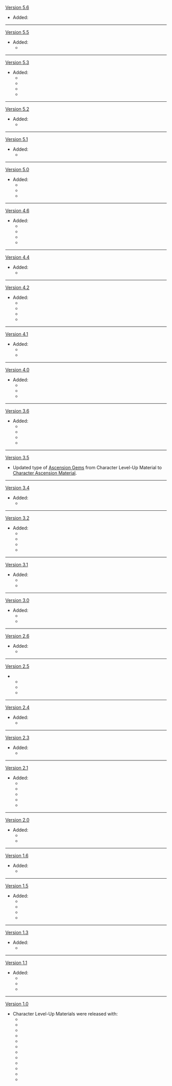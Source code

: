 {{Change History/Header}}
[[Version 5.6]]
* Added:
----
[[Version 5.5]]
* Added:
** {{Item|Sparkless Statue Core|20}}
----
[[Version 5.3]]
* Added:
** {{Item|Talisman of the Enigmatic Land|20}}
** {{Item|Eroded Horn|20}}
** {{Item|Eroded Sunfire|20}}
** {{Item|Eroded Scale-Feather|20}}
----
[[Version 5.2]]
* Added:
** {{Item|Ensnaring Gaze|20}}
----
[[Version 5.1]]
* Added:
** {{Item|Gold-Inscribed Secret Source Core|20}}
----
[[Version 5.0]]
* Added:
** {{Item|Mark of the Binding Blessing|20}}
** {{Item|Overripe Flamegranate|20}}
** {{Item|The Cornerstone of Stars and Flames|20}}
----
[[Version 4.6]]
* Added:
** {{Item|Fragment of a Golden Melody|20}}
** {{Item|Fading Candle|20}}
** {{Item|Silken Feather|20}}
** {{Item|Denial and Judgment|20}}
----
[[Version 4.4]]
* Added:
** {{Item|Cloudseam Scale|20}}
----
[[Version 4.2]]
* Added:
** {{Item|Water That Failed To Transcend|20}}
** {{Item|Lightless Silk String|20}}
** {{Item|Lightless Eye of the Maelstrom|20}}
** {{Item|Lightless Mass|20}}
----
[[Version 4.1]]
* Added:
** {{Item|"Tourbillon Device"|20}}
** {{Item|Fontemer Unihorn|20}}
----
[[Version 4.0]]
* Added:
** {{Item|Artificed Spare Clockwork Component — Coppelia|20}}
** {{Item|Artificed Spare Clockwork Component — Coppelius|20}}
** {{Item|Emperor's Resolution|20}}
----
[[Version 3.6]]
* Added:
** {{Item|Evergloom Ring|20}}
** {{Item|Worldspan Fern|20}}
** {{Item|Primordial Greenbloom|20}}
** {{Item|Everamber|20}}
----
[[Version 3.5]]
* Updated type of [[Ascension Gems]] from Character Level-Up Material to [[Character Ascension Material]].
----
[[Version 3.4]]
* Added:
** {{Item|Pseudo-Stamens|20}}
----
[[Version 3.2]]
* Added:
** {{Item|Quelled Creeper|20}}
** {{Item|Puppet Strings|20}}
** {{Item|Mirror of Mushin|20}}
** {{Item|Daka's Bell|20}}
----
[[Version 3.1]]
* Added:
** {{Item|Perpetual Caliber|20}}
** {{Item|Light Guiding Tetrahedron|20}}
----
[[Version 3.0]]
* Added:
** {{Item|Majestic Hooked Beak|20}}
** {{Item|Thunderclap Fruitcore|20}}
----
[[Version 2.6]]
* Added:
** {{Item|Runic Fang|20}}
----
[[Version 2.5]]
** {{Item|Mudra of the Malefic General|20}}
** {{Item|Tears of the Calamitous God|20}}
** {{Item|The Meaning of Aeons|20}}
----
[[Version 2.4]]
* Added:
** {{Item|Dragonheir's False Fin|20}}
----
[[Version 2.3]]
* Added:
** {{Item|Riftborn Regalia|20}}
----
[[Version 2.1]]
* Added:
** {{Item|Dew of Repudiation|20}}
** {{Item|Storm Beads|20}}
** {{Item|Molten Moment|20}}
** {{Item|Hellfire Butterfly|20}}
** {{Item|Ashen Heart|20}}
----
[[Version 2.0]]
* Added:
** {{Item|Perpetual Heart|20}}
** {{Item|Smoldering Pearl|20}}
----
[[Version 1.6]]
*Added:
** {{Item|Marionette Core|20}}
----
[[Version 1.5]]
* Added:
** {{Item|Crystalline Bloom|20}}
** {{Item|Dragon Lord's Crown|20}}
** {{Item|Bloodjade Branch|20}}
** {{Item|Gilded Scale|20}}
----
[[Version 1.3]]
* Added:
** {{Item|Juvenile Jade|20}}
----
[[Version 1.1]]
* Added:
** {{Item|Tusk of Monoceros Caeli|20}}
** {{Item|Shard of a Foul Legacy|20}}
** {{Item|Shadow of the Warrior|20}}
----
[[Version 1.0]]
* Character Level-Up Materials were released with:
** {{Item|Basalt Pillar|20}}
** {{Item|Cleansing Heart|20}}
** {{Item|Everflame Seed|20}}
** {{Item|Hoarfrost Core|20}}
** {{Item|Hurricane Seed|20}}
** {{Item|Lightning Prism|20}}
** {{Item|Dvalin's Plume|20}}
** {{Item|Dvalin's Claw|20}}
** {{Item|Dvalin's Sigh|20}}
** {{Item|Tail of Boreas|20}}
** {{Item|Ring of Boreas|20}}
** {{Item|Spirit Locket of Boreas|20}}